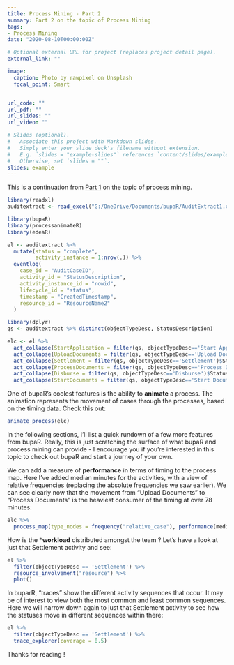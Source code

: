 ```yaml
---
title: Process Mining - Part 2
summary: Part 2 on the topic of Process Mining
tags:
- Process Mining
date: "2020-08-10T00:00:00Z"

# Optional external URL for project (replaces project detail page).
external_link: ""

image:
  caption: Photo by rawpixel on Unsplash
  focal_point: Smart


url_code: ""
url_pdf: ""
url_slides: ""
url_video: ""

# Slides (optional).
#   Associate this project with Markdown slides.
#   Simply enter your slide deck's filename without extension.
#   E.g. `slides = "example-slides"` references `content/slides/example-slides.md`.
#   Otherwise, set `slides = ""`.
slides: example
---
```

This is a continuation from [Part 1](/project/internal-project-2/) on the topic of process mining. 

```r

library(readxl)
auditextract <- read_excel("G:/OneDrive/Documents/bupaR/AuditExtract1.xlsx")

library(bupaR)
library(processanimateR)
library(edeaR)

el <- auditextract %>%
  mutate(status = "complete",
         activity_instance = 1:nrow(.)) %>%
  eventlog(
    case_id = "AuditCaseID",
    activity_id = "StatusDescription",
    activity_instance_id = "rowid",
    lifecycle_id = "status",
    timestamp = "CreatedTimestamp",
    resource_id = "ResourceName2"
  )

library(dplyr)
qs <- auditextract %>% distinct(objectTypeDesc, StatusDescription)

elc <- el %>%
  act_collapse(StartApplication = filter(qs, objectTypeDesc=='Start Application')$StatusDescription) %>%
  act_collapse(UploadDocuments = filter(qs, objectTypeDesc=='Upload Documents')$StatusDescription) %>%
  act_collapse(Settlement = filter(qs, objectTypeDesc=='Settlement')$StatusDescription) %>%
  act_collapse(ProcessDocuments = filter(qs, objectTypeDesc=='Process Documents')$StatusDescription) %>%
  act_collapse(Disburse = filter(qs, objectTypeDesc=='Disburse')$StatusDescription) %>%
  act_collapse(StartDocuments = filter(qs, objectTypeDesc=='Start Documents')$StatusDescription) 

```

One of bupaR's coolest features is the ability to **animate** a process. The animation represents the movement of cases through the processes, based on the timing data. Check this out:

```r
animate_process(elc)
```

In the following sections, I'll list a quick rundown of a few more features from bupaR. Really, this is just scratching the surface of what bupaR and process mining can provide - I encourage you if you're interested in this topic to check out bupaR and start a journey of your own.

We can add a measure of **performance** in terms of timing to the process map. Here I've added median minutes for the activities, with a view of relative frequencies (replacing the absolute frequencies we saw earlier). We can see clearly now that the movement from "Upload Documents" to "Process Documents" is the heaviest consumer of the timing at over 78 minutes:

```r
elc %>%
  process_map(type_nodes = frequency("relative_case"), performance(median, "mins", color_scale = "Purples"))

```

How is the ***workload** distributed amongst the team ? Let's have a look at just that Settlement activity and see:

```r
el %>%
  filter(objectTypeDesc == 'Settlement') %>%
  resource_involvement("resource") %>%
  plot()
```
 
In buparR, "traces" show the different activity sequences that occur. It may be of interest to view both the most common and least common sequences. Here we will narrow down again to just that Settlement activity to see how the statuses move in different sequences within there:

```r
el %>%
  filter(objectTypeDesc == 'Settlement') %>%
  trace_explorer(coverage = 0.5)
```


Thanks for reading !

